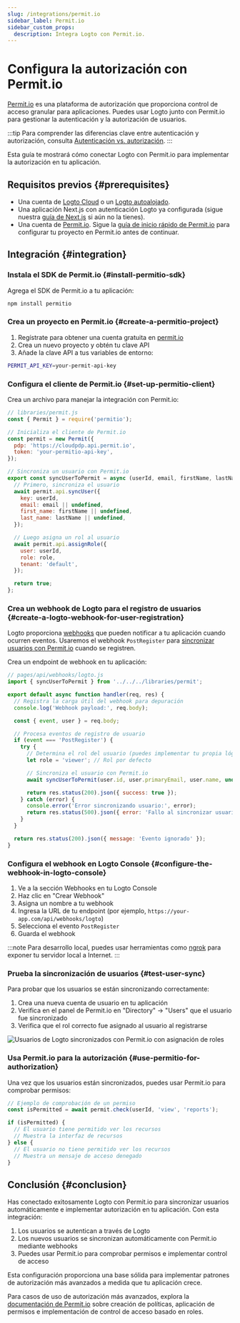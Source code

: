 ```yaml
---
slug: /integrations/permit.io
sidebar_label: Permit.io
sidebar_custom_props:
  description: Integra Logto con Permit.io.
---
```


# Configura la autorización con Permit.io

[Permit.io](https://permit.io/) es una plataforma de autorización que proporciona control de acceso granular para aplicaciones. Puedes usar Logto junto con Permit.io para gestionar la autenticación y la autorización de usuarios.

:::tip
Para comprender las diferencias clave entre autenticación y autorización, consulta [Autenticación vs. autorización](/concepts/authn-vs-authz).
:::

Esta guía te mostrará cómo conectar Logto con Permit.io para implementar la autorización en tu aplicación.

## Requisitos previos \{#prerequisites}

- Una cuenta de [Logto Cloud](https://cloud.logto.io/) o un [Logto autoalojado](https://docs.logto.io/introduction/set-up-logto-oss).
- Una aplicación Next.js con autenticación Logto ya configurada (sigue nuestra [guía de Next.js](https://docs.logto.io/quick-starts/next) si aún no la tienes).
- Una cuenta de [Permit.io](https://app.permit.io/). Sigue la [guía de inicio rápido de Permit.io](https://docs.permit.io/quickstart/) para configurar tu proyecto en Permit.io antes de continuar.

## Integración \{#integration}

### Instala el SDK de Permit.io \{#install-permitio-sdk}

Agrega el SDK de Permit.io a tu aplicación:

```bash
npm install permitio
```

### Crea un proyecto en Permit.io \{#create-a-permitio-project}

1. Regístrate para obtener una cuenta gratuita en [permit.io](https://app.permit.io/)
2. Crea un nuevo proyecto y obtén tu clave API
3. Añade la clave API a tus variables de entorno:

```bash
PERMIT_API_KEY=your-permit-api-key
```

### Configura el cliente de Permit.io \{#set-up-permitio-client}

Crea un archivo para manejar la integración con Permit.io:

```jsx
// libraries/permit.js
const { Permit } = require('permitio');

// Inicializa el cliente de Permit.io
const permit = new Permit({
  pdp: 'https://cloudpdp.api.permit.io',
  token: 'your-permitio-api-key',
});

// Sincroniza un usuario con Permit.io
export const syncUserToPermit = async (userId, email, firstName, lastName, role = 'viewer') => {
  // Primero, sincroniza el usuario
  await permit.api.syncUser({
    key: userId,
    email: email || undefined,
    first_name: firstName || undefined,
    last_name: lastName || undefined,
  });

  // Luego asigna un rol al usuario
  await permit.api.assignRole({
    user: userId,
    role: role,
    tenant: 'default',
  });

  return true;
};
```

### Crea un webhook de Logto para el registro de usuarios \{#create-a-logto-webhook-for-user-registration}

Logto proporciona [webhooks](/developers/webhooks) que pueden notificar a tu aplicación cuando ocurren eventos. Usaremos el webhook `PostRegister` para [sincronizar usuarios con Permit.io](https://docs.permit.io/authentication/permit-and-authentication) cuando se registren.

Crea un endpoint de webhook en tu aplicación:

```jsx
// pages/api/webhooks/logto.js
import { syncUserToPermit } from '../../../libraries/permit';

export default async function handler(req, res) {
  // Registra la carga útil del webhook para depuración
  console.log('Webhook payload:', req.body);

  const { event, user } = req.body;

  // Procesa eventos de registro de usuario
  if (event === 'PostRegister') {
    try {
      // Determina el rol del usuario (puedes implementar tu propia lógica aquí)
      let role = 'viewer'; // Rol por defecto

      // Sincroniza el usuario con Permit.io
      await syncUserToPermit(user.id, user.primaryEmail, user.name, undefined, role);

      return res.status(200).json({ success: true });
    } catch (error) {
      console.error('Error sincronizando usuario:', error);
      return res.status(500).json({ error: 'Fallo al sincronizar usuario' });
    }
  }

  return res.status(200).json({ message: 'Evento ignorado' });
}
```

### Configura el webhook en Logto Console \{#configure-the-webhook-in-logto-console}

1. Ve a la sección Webhooks en tu Logto Console
2. Haz clic en "Crear Webhook"
3. Asigna un nombre a tu webhook
4. Ingresa la URL de tu endpoint (por ejemplo, `https://your-app.com/api/webhooks/logto`)
5. Selecciona el evento `PostRegister`
6. Guarda el webhook

:::note
Para desarrollo local, puedes usar herramientas como [ngrok](https://ngrok.com/) para exponer tu servidor local a Internet.
:::

### Prueba la sincronización de usuarios \{#test-user-sync}

Para probar que los usuarios se están sincronizando correctamente:

1. Crea una nueva cuenta de usuario en tu aplicación
2. Verifica en el panel de Permit.io en "Directory" → "Users" que el usuario fue sincronizado
3. Verifica que el rol correcto fue asignado al usuario al registrarse

<img
  src="/img/assets/permitio.png"
  alt="Usuarios de Logto sincronizados con Permit.io con asignación de roles"
/>

### Usa Permit.io para la autorización \{#use-permitio-for-authorization}

Una vez que los usuarios están sincronizados, puedes usar Permit.io para comprobar permisos:

```jsx
// Ejemplo de comprobación de un permiso
const isPermitted = await permit.check(userId, 'view', 'reports');

if (isPermitted) {
  // El usuario tiene permitido ver los recursos
  // Muestra la interfaz de recursos
} else {
  // El usuario no tiene permitido ver los recursos
  // Muestra un mensaje de acceso denegado
}
```

## Conclusión \{#conclusion}

Has conectado exitosamente Logto con Permit.io para sincronizar usuarios automáticamente e implementar autorización en tu aplicación. Con esta integración:

1. Los usuarios se autentican a través de Logto
2. Los nuevos usuarios se sincronizan automáticamente con Permit.io mediante webhooks
3. Puedes usar Permit.io para comprobar permisos e implementar control de acceso

Esta configuración proporciona una base sólida para implementar patrones de autorización más avanzados a medida que tu aplicación crece.

Para casos de uso de autorización más avanzados, explora la [documentación de Permit.io](https://docs.permit.io/) sobre creación de políticas, aplicación de permisos e implementación de control de acceso basado en roles.
